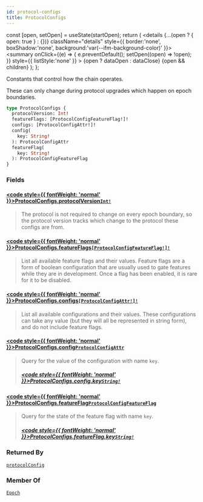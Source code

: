 ```yaml
---
id: protocol-configs
title: ProtocolConfigs
---
```









  const [open, setOpen] = useState(startOpen);
  return (
    <details {...(open ? { open: true } : {})} className="details" style={{ border:'none', boxShadow:'none', background:'var(--ifm-background-color)' }}>
      <summary
        onClick={(e) => {
          e.preventDefault();
          setOpen((open) => !open);
        }}
        style={{ listStyle:'none' }}
      >
      {open ? dataOpen : dataClose}
      </summary>
      {open && children}
    </details>
  );
};








Constants that control how the chain operates.

These can only change during protocol upgrades which happen on epoch boundaries.


```graphql
type ProtocolConfigs {
  protocolVersion: Int!
  featureFlags: [ProtocolConfigFeatureFlag!]!
  configs: [ProtocolConfigAttr!]!
  config(
    key: String!
  ): ProtocolConfigAttr
  featureFlag(
    key: String!
  ): ProtocolConfigFeatureFlag
}
```




### Fields

#### [<code style={{ fontWeight: 'normal' }}>ProtocolConfigs.<b>protocolVersion</b></code>](#)<Bullet />[`Int!`](/references/iota-api/iota-graphql/reference/types/scalars/int) <Badge class="badge badge--secondary" text="non-null"/> <Badge class="badge badge--secondary" text="scalar"/> 
> 
> 
> The protocol is not required to change on every epoch boundary, so the protocol version
> tracks which change to the protocol these configs are from.
> 

#### [<code style={{ fontWeight: 'normal' }}>ProtocolConfigs.<b>featureFlags</b></code>](#)<Bullet />[`[ProtocolConfigFeatureFlag!]!`](/references/iota-api/iota-graphql/reference/types/objects/protocol-config-feature-flag) <Badge class="badge badge--secondary" text="non-null"/> <Badge class="badge badge--secondary" text="object"/> 
> 
> 
> List all available feature flags and their values.  Feature flags are a form of boolean
> configuration that are usually used to gate features while they are in development.  Once a
> flag has been enabled, it is rare for it to be disabled.
> 

#### [<code style={{ fontWeight: 'normal' }}>ProtocolConfigs.<b>configs</b></code>](#)<Bullet />[`[ProtocolConfigAttr!]!`](/references/iota-api/iota-graphql/reference/types/objects/protocol-config-attr) <Badge class="badge badge--secondary" text="non-null"/> <Badge class="badge badge--secondary" text="object"/> 
> 
> 
> List all available configurations and their values.  These configurations can take any value
> (but they will all be represented in string form), and do not include feature flags.
> 

#### [<code style={{ fontWeight: 'normal' }}>ProtocolConfigs.<b>config</b></code>](#)<Bullet />[`ProtocolConfigAttr`](/references/iota-api/iota-graphql/reference/types/objects/protocol-config-attr) <Badge class="badge badge--secondary" text="object"/> 
> 
> 
> Query for the value of the configuration with name `key`.
> ##### [<code style={{ fontWeight: 'normal' }}>ProtocolConfigs.config.<b>key</b></code>](#)<Bullet />[`String!`](/references/iota-api/iota-graphql/reference/types/scalars/string) <Badge class="badge badge--secondary" text="non-null"/> <Badge class="badge badge--secondary" text="scalar"/> 
> 
> 
> 
> 

#### [<code style={{ fontWeight: 'normal' }}>ProtocolConfigs.<b>featureFlag</b></code>](#)<Bullet />[`ProtocolConfigFeatureFlag`](/references/iota-api/iota-graphql/reference/types/objects/protocol-config-feature-flag) <Badge class="badge badge--secondary" text="object"/> 
> 
> 
> Query for the state of the feature flag with name `key`.
> ##### [<code style={{ fontWeight: 'normal' }}>ProtocolConfigs.featureFlag.<b>key</b></code>](#)<Bullet />[`String!`](/references/iota-api/iota-graphql/reference/types/scalars/string) <Badge class="badge badge--secondary" text="non-null"/> <Badge class="badge badge--secondary" text="scalar"/> 
> 
> 
> 
> 





### Returned By

[`protocolConfig`](/references/iota-api/iota-graphql/reference/api/queries/protocol-config)  <Badge class="badge badge--secondary" text="query"/>

### Member Of

[`Epoch`](/references/iota-api/iota-graphql/reference/types/objects/epoch)  <Badge class="badge badge--secondary" text="object"/>

